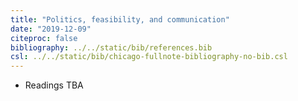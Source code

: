 ```yaml
---
title: "Politics, feasibility, and communication"
date: "2019-12-09"
citeproc: false
bibliography: ../../static/bib/references.bib
csl: ../../static/bib/chicago-fullnote-bibliography-no-bib.csl
---
```


- Readings TBA
